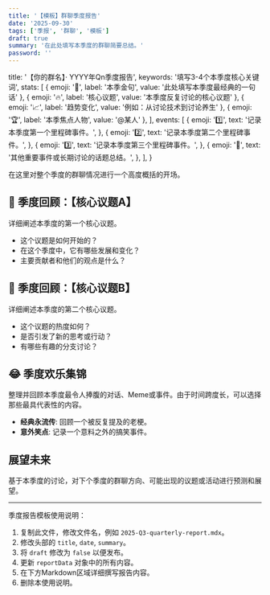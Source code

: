 ```yaml
---
title: '【模板】群聊季度报告'
date: '2025-09-30'
tags: ['季报', '群聊', '模板']
draft: true
summary: '在此处填写本季度的群聊简要总结。'
password: ''
---
```



  title: '【你的群名】· YYYY年Qn季度报告',
  keywords: '填写3-4个本季度核心关键词',
  stats: [
    { emoji: '💬', label: '本季金句', value: '此处填写本季度最经典的一句话' },
    { emoji: '🔥', label: '核心议题', value: '本季度反复讨论的核心议题' },
    { emoji: '📈', label: '趋势变化', value: '例如：从讨论技术到讨论养生' },
    { emoji: '🏆', label: '本季焦点人物', value: '@某人' },
  ],
  events: [
    {
      emoji: '1️⃣',
      text: '记录本季度第一个里程碑事件。',
    },
    {
      emoji: '2️⃣',
      text: '记录本季度第二个里程碑事件。',
    },
    {
      emoji: '3️⃣',
      text: '记录本季度第三个里程碑事件。',
    },
    {
      emoji: '🌟',
      text: '其他重要事件或长期讨论的话题总结。',
    },
  ],
}

在这里对整个季度的群聊情况进行一个高度概括的开场。

<QuarterlyReportCard report={reportData} />

## 📅 季度回顾：【核心议题A】

详细阐述本季度的第一个核心议题。
- 这个议题是如何开始的？
- 在这个季度中，它有哪些发展和变化？
- 主要贡献者和他们的观点是什么？

## 📅 季度回顾：【核心议题B】

详细阐述本季度的第二个核心议题。
- 这个议题的热度如何？
- 是否引发了新的思考或行动？
- 有哪些有趣的分支讨论？

## 😂 季度欢乐集锦

整理并回顾本季度最令人捧腹的对话、Meme或事件。由于时间跨度长，可以选择那些最具代表性的内容。

- **经典永流传**: 回顾一个被反复提及的老梗。
- **意外笑点**: 记录一个意料之外的搞笑事件。

## 展望未来

基于本季度的讨论，对下个季度的群聊方向、可能出现的议题或活动进行预测和展望。

---

季度报告模板使用说明：
1.  复制此文件，修改文件名，例如 `2025-Q3-quarterly-report.mdx`。
2.  修改头部的 `title`, `date`, `summary`。
3.  将 `draft` 修改为 `false` 以便发布。
4.  更新 `reportData` 对象中的所有内容。
5.  在下方Markdown区域详细撰写报告内容。
6.  删除本使用说明。 